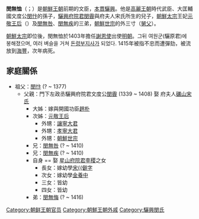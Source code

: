 {{unreferenced|time=2010-08-03T12:57:41+00:00}}
'''閔無恤'''（{{lang|ko|'''민무휼'''}}；{{bd|14世纪|？|1416年||catIdx=M閔無恤}}）是[[朝鮮王朝|朝鮮王朝]]前期的文臣，[[本貫|本貫]][[驪興閔氏|驪興]]。他是[[高麗王朝|高麗王朝]]時代武臣、大匡輔國文度公[[閔忭|閔忭]]的孫子，[[驪興府院君|驪興府院君]][[閔霽|閔霽]]與府夫人宋氏所生的兒子，[[朝鮮太宗|朝鮮太宗]]王妃[[元敬王后|元敬王后]]（{{lang|ko|원경왕후}}）及[[閔無咎|閔無咎]]、[[閔無疾|閔無疾]]的三弟，[[朝鮮世宗|朝鮮世宗]]的外三寸（[[舅父|舅父]]）。

[[朝鮮太宗|朝鮮太宗]]即位後，閔無恤於1403年擔任[[謝恩使|謝恩使]]出使[[明朝|明朝]]。그뒤 여원군(驪原君)에 봉해졌으며, 여러 벼슬을 거쳐 [[돈령부|돈령부]]지사가 되었다. 1415年被指不忠而遭彈劾，被流放到[[開豐郡|海豐]]，次年病死。

== 家庭關係 ==
* 祖父：[[閔忭|閔忭]] (? ~ 1377)
** 父親：門下左政丞驪興府院君文度公[[閔霽|閔霽]] (1339 ~ 1408) 娶 府夫人[[礪山宋氏|礪山宋氏]]
*** 大姊：嫁與開國功臣[[趙朴|趙朴]]
*** 次姊：[[元敬王后|元敬王后]]
**** 外甥：[[讓寧大君|讓寧大君]]
**** 外甥：[[孝寧大君|孝寧大君]] 
**** 外甥：[[朝鮮世宗|朝鮮世宗]]
*** 兄：[[閔無咎|閔無咎]] (? ~ 1410)
*** 兄：[[閔無疾|閔無疾]] (? ~ 1410)  
*** 自身 == 娶 [[星山府院君|星山府院君]][[李稷_(朝鮮)|李稷]]之女
****長女：嫁幼學[[宋儁次|宋{{僻字]]
****次女：嫁幼學[[金養中|金養中]]
****三女：皆幼
****四女：皆幼
*** 弟：[[閔無悔|閔無悔]] (? ~ 1416) 

[[Category:朝鲜王朝官员|Category:朝鲜王朝官员]]
[[Category:朝鮮王朝外戚|Category:朝鮮王朝外戚]]
[[Category:驪興閔氏|Category:驪興閔氏]]